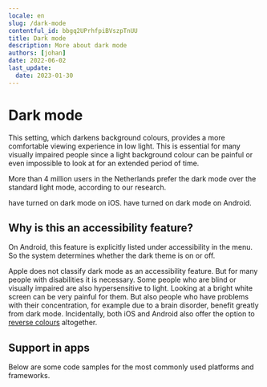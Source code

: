 ```yaml
---
locale: en
slug: /dark-mode
contentful_id: bbgq2UPrhfpiBVszpTnUU
title: Dark mode
description: More about dark mode
authors: [johan]
date: 2022-06-02
last_update:
  date: 2023-01-30
---
```


# Dark mode

This setting, which darkens background colours, provides a more comfortable viewing experience in low light. This is essential for many visually impaired people since a light background colour can be painful or even impossible to look at for an extended period of time.

More than 4 million users in the Netherlands prefer the dark mode over the standard light mode, according to our research.

<TwoColumnBlock>
  <LeftColumn>
    <ColumnRow>
      <PercentageBlock
        metrics={[
          { title: 'Dark mode', key: 'ios-preference_ui_style-dark', isPercentage: true }
        ]}
        label="More about dark mode"
        url="/en/stats/dark-mode">
        have turned on dark mode on iOS.
      </PercentageBlock>
    </ColumnRow>
  </LeftColumn>
  <RightColumn>
    <ColumnRow>
      <PercentageBlock
        metrics={[
          { title: 'Dark mode', key: 'android-preference_is_nightmode_enabled-true', isPercentage: true }
        ]}
        label="More about dark mode"
        url="/en/stats/dark-mode">
        have turned on dark mode on Android.
      </PercentageBlock>
    </ColumnRow>
  </RightColumn>
</TwoColumnBlock>

## Why is this an accessibility feature?

On Android, this feature is explicitly listed under accessibility in the menu. So the system determines whether the dark theme is on or off.

Apple does not classify dark mode as an accessibility feature. But for many people with disabilities it is necessary. Some people who are blind or visually impaired are also hypersensitive to light. Looking at a bright white screen can be very painful for them. But also people who have problems with their concentration, for example due to a brain disorder, benefit greatly from dark mode. Incidentally, both iOS and Android also offer the option to [reverse colours](/en/stats/invert-colours) altogether.

<Quote
  quote="I try to reduce overstimulation on my mobile phone."
  name="Colinda"
  image="/img/light/colinda.jpg"
  alt="Colinda"
  linkLabel="Read the interview with Colinda"
  url="/en/articles/colinda"
/>

## Support in apps

Below are some code samples for the most commonly used platforms and frameworks.

<CodeSample id="screen-dark-mode" locale="en"/>
